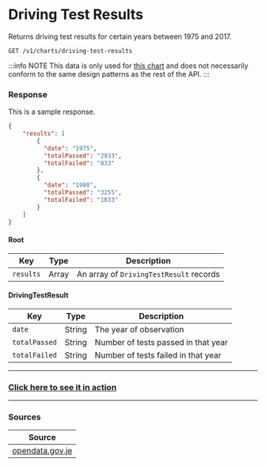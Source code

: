 
# Driving Test Results

Returns driving test results for certain years between 1975 and 2017.

```
GET /v1/charts/driving-test-results
```

:::info NOTE
This data is only used for [this chart](/charts/transport/driving-test-results) and does not necessarily conform to the same design patterns as the rest of the API.
:::

### Response
<Tabs>
<TabItem value="res-sample-200" label="200 (OK)">

This is a sample response.

```json title="Status: 200 (OK)"
{
    "results": [
        {
          "date": "1975",
          "totalPassed": "2933",
          "totalFailed": "833"
        },
        {
          "date": "1980",
          "totalPassed": "3255",
          "totalFailed": "1033"
        }
    ]
}
```

</TabItem>

<TabItem value="res-schema" label="Schema">

#### Root
| Key | Type | Description |
|-----|------|-------------|
|`results`|Array|An array of `DrivingTestResult` records|

#### DrivingTestResult
| Key | Type | Description |
|-----|------|-------------|
|`date`|String|The year of observation|
|`totalPassed`|String|Number of tests passed in that year|
|`totalFailed`|String|Number of tests failed in that year|

</TabItem>
</Tabs>

---

<h3><a href="/charts/transport/driving-test-results">Click here to see it in action</a></h3>

---

### Sources
|Source|
|------|
|[opendata.gov.je](https://opendata.gov.je/dataset/practical-driving-test-results)|
